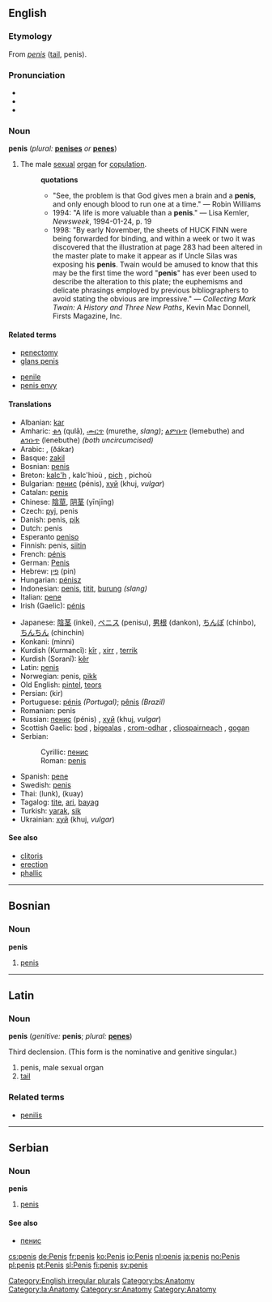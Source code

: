 {{wikipedia}}
==English==

===Etymology===
From {{L.}} ''[[penis#Latin|penis]]'' ([[tail]], penis).

===Pronunciation===
*{{AHD|pē'nis, pē'nəs}}
*{{IPA|/ˈpiːnɪs/, /ˈpiːnəs/}}
*{{SAMPA|/"pi:nIs/, /"pi:n@s/}}

===Noun===
[[Category:English irregular plurals]]
'''penis''' (''plural:'' '''[[penises]]''' ''or'' '''[[penes]]''')

# The male [[sexual]] [[organ]] for [[copulation]].
#:'''quotations'''
#:*"See, the problem is that God gives men a brain and a '''penis''', and only enough blood to run one at a time." &mdash; Robin Williams
#:*1994: "A life is more valuable than a '''penis'''." &mdash; Lisa Kemler, ''Newsweek'', 1994-01-24, p. 19
#:*1998: "By early November, the sheets of HUCK FINN were being forwarded for binding, and within a week or two it was discovered that the illustration at page 283 had been altered in the master plate to make it appear as if Uncle Silas was exposing his '''penis'''. Twain would be amused to know that this may be the first time the word "'''penis'''" has ever been used to describe the alteration to this plate; the euphemisms and delicate phrasings employed by previous bibliographers to avoid stating the obvious are impressive." &mdash; ''Collecting Mark Twain: A History and Three New Paths'', Kevin Mac Donnell, Firsts Magazine, Inc.

====Related terms====
{{top}}
*[[penectomy]]
*[[glans penis]]
{{mid}}
*[[penile]]
*[[penis envy]]
{{bottom}}

====Translations====
{{top}}
*Albanian: [[kar]] {{m}}
*Amharic: [[ቁላ]] (qulā), [[ሙርጥ]] (murethe, ''slang)''; [[ልምቡጥ]] (lemebuthe) and [[ልንቡጥ]] (lenebuthe) ''(both uncircumcised)''
*Arabic: {{ARchar|[[قضيب]]}} {{Unicode|(qaɖí:b)}} {{m}}, {{ARchar|[[ذكر]]}} (ðákar) {{m}}
*Basque: [[zakil]]
*Bosnian: [[penis#Bosnian|penis]] {{m}}
*Breton: [[kalc'h]] {{m}}, kalc'hioù {{p}}, [[pich]] {{m}}, pichoù {{p}}
*Bulgarian: [[пенис]] (pénis), [[хуй]] (khuj, ''vulgar'')
*Catalan: [[penis#Catalan|penis]] {{m}}
*Chinese: [[陰莖]], [[阴茎]] (yīnjīng)
*Czech: [[pyj]], penis
*Danish: penis, [[pik]]
*Dutch: penis {{m}}
*Esperanto [[peniso]]
*Finnish: penis, [[siitin]]
*French: [[pénis]] {{m}}
*German: [[Penis#German|Penis]] {{m}}
*Hebrew: [[פין]] (pin)
*Hungarian: [[pénisz]]
*Indonesian: [[penis#Indonesian|penis]], [[titit]], [[burung]] ''(slang)''
*Italian: [[pene]] {{m}}
*Irish (Gaelic): [[pénis]]
{{mid}}
*Japanese: [[陰茎]] (inkei), [[ペニス]] (penisu), [[男根]] (dankon), [[ちんぽ]] (chinbo), [[ちんちん]] (chinchin)
*Konkani: (minni)
*Kurdish (Kurmancî): [[kîr]] {{m}}, [[xirr]] {{m}}, [[terrik]] {{m}}
*Kurdish (Soranî): [[kêr]]
*Latin: [[penis#Latin|penis]] {{m}}
*Norwegian: penis, [[pikk]]
*Old English: [[pintel]], [[teors]]
*Persian: {{FAchar|[[کیر]]}} (kir)
*Portuguese: [[pénis]] {{m}} ''(Portugal)''; [[pênis]] {{m}} ''(Brazil)''
*Romanian: penis {{m}}
*Russian: [[пенис]] (pénis) {{m}}, [[хуй]] (khuj, ''vulgar'')
*Scottish Gaelic: [[bod#Scottish Gaelic|bod]] {{m}}, [[bigealas]] {{m}}, [[crom-odhar]] {{m}}, [[cliospairneach]] {{m}}, [[gogan]] {{m}}
*Serbian:
*:Cyrillic: [[пенис#Serbian|пенис]] {{m}}
*:Roman: [[penis#Serbian|penis]] {{m}}
*Spanish: [[pene]] {{m}}
*Swedish: [[penis#Swedish|penis]] {{m}}
*Thai: {{THchar|[[ลึงค์]]}} (lunk), {{THchar|[[ควย]]}} (kuay)
*Tagalog: [[tite]], [[ari]], [[bayag]]
*Turkish: [[yarak]], [[sik]]
*Ukrainian: [[хуй]] (khuj, ''vulgar'') {{m}}
{{bottom}}

====See also====
*[[clitoris]]
*[[erection]]
*[[phallic]]


----

==Bosnian==
===Noun===
'''penis''' {{m}} {{s}}
#[[penis#English|penis]]
[[Category:bs:Anatomy]]


----
==Latin==
===Noun===
'''penis''' {{m}} (''genitive:'' '''penis'''; ''plural:'' '''[[penes]]''')

Third declension. (This form is the nominative and genitive singular.)

# penis, male sexual organ
# [[tail]]

[[Category:la:Anatomy]]

===Related terms===
*[[penilis]]


----
==Serbian==
===Noun===
'''penis''' {{m}} {{s}}
#[[penis#English|penis]]
====See also====
*[[пенис#Serbian|пенис]]
[[Category:sr:Anatomy]]

[[Category:Anatomy]]
[[cs:penis]]
[[de:Penis]]
[[fr:penis]]
[[ko:Penis]]
[[io:Penis]]
[[nl:penis]]
[[ja:penis]]
[[no:Penis]]
[[pl:penis]]
[[pt:Penis]]
[[sl:Penis]]
[[fi:penis]]
[[sv:penis]]
